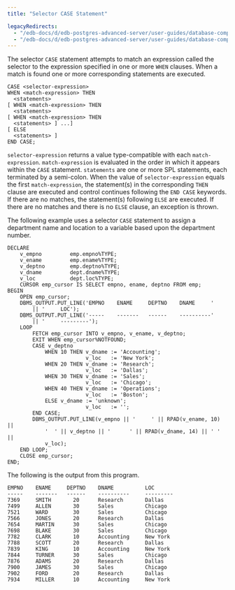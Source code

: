 ```yaml
---
title: "Selector CASE Statement"

legacyRedirects:
  - "/edb-docs/d/edb-postgres-advanced-server/user-guides/database-compatibility-stored-procedural-language-guide/13/selector_case_statement.html"
  - "/edb-docs/d/edb-postgres-advanced-server/user-guides/database-compatibility-stored-procedural-language-guide/latest/selector_case_statement.html"
---
```


<div id="selector_case_statement" class="registered_link"></div>

The selector `CASE` statement attempts to match an expression called the selector to the expression specified in one or more `WHEN` clauses. When a match is found one or more corresponding statements are executed.

```text
CASE <selector-expression>
WHEN <match-expression> THEN
  <statements>
[ WHEN <match-expression> THEN
  <statements>
[ WHEN <match-expression> THEN
  <statements> ] ...]
[ ELSE
  <statements> ]
END CASE;
```

`selector-expression` returns a value type-compatible with each `match-expression`. `match-expression` is evaluated in the order in which it appears within the `CASE` statement. `statements` are one or more SPL statements, each terminated by a semi-colon. When the value of `selector-expression` equals the first `match-expression`, the statement(s) in the corresponding `THEN` clause are executed and control continues following the `END CASE` keywords. If there are no matches, the statement(s) following `ELSE` are executed. If there are no matches and there is no `ELSE` clause, an exception is thrown.

The following example uses a selector `CASE` statement to assign a department name and location to a variable based upon the department number.

```text
DECLARE
    v_empno         emp.empno%TYPE;
    v_ename         emp.ename%TYPE;
    v_deptno        emp.deptno%TYPE;
    v_dname         dept.dname%TYPE;
    v_loc           dept.loc%TYPE;
    CURSOR emp_cursor IS SELECT empno, ename, deptno FROM emp;
BEGIN
    OPEN emp_cursor;
    DBMS_OUTPUT.PUT_LINE('EMPNO    ENAME     DEPTNO    DNAME     '
        || '     LOC');
    DBMS_OUTPUT.PUT_LINE('-----    -------   ------    ----------'
        || '     ---------');
    LOOP
        FETCH emp_cursor INTO v_empno, v_ename, v_deptno;
        EXIT WHEN emp_cursor%NOTFOUND;
        CASE v_deptno
            WHEN 10 THEN v_dname := 'Accounting';
                         v_loc   := 'New York';
            WHEN 20 THEN v_dname := 'Research';
                         v_loc   := 'Dallas';
            WHEN 30 THEN v_dname := 'Sales';
                         v_loc   := 'Chicago';
            WHEN 40 THEN v_dname := 'Operations';
                         v_loc   := 'Boston';
            ELSE v_dname := 'unknown';
                         v_loc   := '';
        END CASE;
        DBMS_OUTPUT.PUT_LINE(v_empno || '     ' || RPAD(v_ename, 10) ||
            '  ' || v_deptno || '      ' || RPAD(v_dname, 14) || ' ' ||
            v_loc);
    END LOOP;
    CLOSE emp_cursor;
END;
```

The following is the output from this program.

```text
EMPNO    ENAME     DEPTNO    DNAME          LOC
-----    -------   ------    ----------     ---------
7369     SMITH       20      Research       Dallas
7499     ALLEN       30      Sales          Chicago
7521     WARD        30      Sales          Chicago
7566     JONES       20      Research       Dallas
7654     MARTIN      30      Sales          Chicago
7698     BLAKE       30      Sales          Chicago
7782     CLARK       10      Accounting     New York
7788     SCOTT       20      Research       Dallas
7839     KING        10      Accounting     New York
7844     TURNER      30      Sales          Chicago
7876     ADAMS       20      Research       Dallas
7900     JAMES       30      Sales          Chicago
7902     FORD        20      Research       Dallas
7934     MILLER      10      Accounting     New York
```
